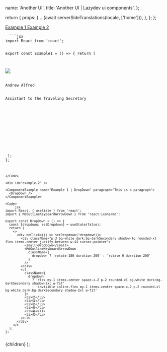 


  name: 'Another UI',
  title: 'Another UI | Lazydev ui components',
};

  return {
    props: {
      ...(await serverSideTranslations(locale, ['home'])),
    },
  };
};

<SidebarLink>
  <a href="#example-1" className="text-right">
    Example 1
  </a>
  <a href="#example-2" className="text-right">
    Example 2
  </a>
</SidebarLink>

<PrevAndNext leftPath="/docs/components/tag-input" rightPath="#!" />

<div id="example-1" />

<ComponentExample name="Example 1 | Loading" paragraph="This is a paragraph">
  <Example1 />
</ComponentExample>

<Code>
  ```jsx
import React from 'react';

export const Example1 = () => {
  return (
    <div className="space-y-2 md:scroll-py-4">
      <div class="overflow-hidden relative max-w-md mx-auto bg-white shadow-lg ring-1 ring-black/5 rounded-xl flex items-center gap-6">
        <img
          class="absolute -left-6 w-28 h-28 rounded-full shadow-lg"
          src="your-image-path"
        />
        <div class="min-w-0 py-5 pl-28 pr-5">
          <div class="text-slate-900 font-medium text-sm sm:text-base truncate">
            Andrew Alfred
          </div>
          <div class="text-slate-500 font-medium text-sm sm:text-base leading-tight truncate">
            Assistant to the Traveling Secretary
          </div>
        </div>
      </div>
      <div class="overflow-hidden relative bg-white dark:bg-darkSecondary shadow-lg rounded-xl p-4 max-w-sm w-full mx-auto">
        <div class="animate-pulse flex space-x-4">
          <div class="bg-slate-400 absolute -top-6 -left-6 w-28 h-28 rounded-full shadow-lg"></div>
          <div class="flex-1 space-y-5 py-1 pl-20">
            <div class="h-2 bg-slate-400 rounded w-[50%]" />
            <div class="h-2 bg-slate-400 rounded" />
          </div>
        </div>
      </div>
    </div>
  );
};
```
</Code>

<div id="example-2" />

<ComponentExample name="Example 1 | DropDown" paragraph="This is a paragraph">
  <DropDown />
</ComponentExample>

<Code>
  ```jsx
import React, { useState } from 'react';
import { MdOutlineKeyboardArrowDown } from 'react-icons/md';

export const DropDown = () => {
  const [dropdown, setDropdown] = useState(false);
  return (
    <>
      <div onClick={() => setDropdown(!dropdown)}>
        <div className="p-3 bg-white dark:bg-darkSecondary shadow-lg rounded-xl flex items-center justify-between w-44 cursor-pointer">
          <small>DropDown</small>
          <MdOutlineKeyboardArrowDown
            className={
              dropdown ? 'rotate-180 duration-200' : 'rotate-0 duration-200'
            }
          />
        </div>
        <ul
          className={
            dropdown
              ? 'flex my-1 items-center space-x-2 p-2 rounded-xl bg-white dark:bg-darkSecondary shadow-2xl w-fit'
              : 'invisible inline-flex my-1 items-center space-x-2 p-2 rounded-xl bg-white dark:bg-darkSecondary shadow-2xl w-fit'
          }>
          <li>😍</li>
          <li>😋</li>
          <li>😡</li>
          <li>😎</li>
          <li>😭</li>
          <li>😩</li>
        </ul>
      </div>
    </>
  );
};

```
</Code>

  <NestedLayout name={meta.name} title={meta.title}>
    {children}
  </NestedLayout>
);

```

```

```
